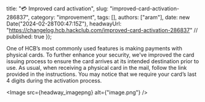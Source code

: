   title: "💳 Improved card activation",
  slug: "improved-card-activation-286837",
  category: "improvement",
  tags: [],
  authors: ["aram"],
  date: new Date("2024-02-28T00:47:15Z"),
  headwayUrl: "https://changelog.hcb.hackclub.com/improved-card-activation-286837" // published: true
});

One of HCB’s most commonly used features is making payments with physical cards. To further enhance your security, we’ve improved the card issuing process to ensure the card arrives at its intended destination prior to use. As usual, when receiving a physical card in the mail, follow the link provided in the instructions. You may notice that we require your card’s last 4 digits during the activation process.


      
<Image src={headway_imagepng} alt={"image.png"} />

